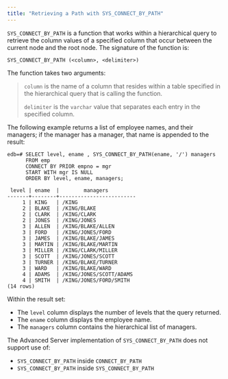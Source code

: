 ```yaml
---
title: "Retrieving a Path with SYS_CONNECT_BY_PATH"
---
```


<div id="retrieving_a_path_with_sys_connect_by_path" class="registered_link"></div>

`SYS_CONNECT_BY_PATH` is a function that works within a hierarchical query to retrieve the column values of a specified column that occur between the current node and the root node. The signature of the function is:

```text
SYS_CONNECT_BY_PATH (<column>, <delimiter>)
```

The function takes two arguments:

> `column` is the name of a column that resides within a table specified in the hierarchical query that is calling the function.
>
> `delimiter` is the `varchar` value that separates each entry in the specified column.

The following example returns a list of employee names, and their managers; if the manager has a manager, that name is appended to the result:

```text
edb=# SELECT level, ename , SYS_CONNECT_BY_PATH(ename, '/') managers
      FROM emp
      CONNECT BY PRIOR empno = mgr
      START WITH mgr IS NULL
      ORDER BY level, ename, managers;

 level | ename  |        managers
-------+--------+-------------------------
     1 | KING   | /KING
     2 | BLAKE  | /KING/BLAKE
     2 | CLARK  | /KING/CLARK
     2 | JONES  | /KING/JONES
     3 | ALLEN  | /KING/BLAKE/ALLEN
     3 | FORD   | /KING/JONES/FORD
     3 | JAMES  | /KING/BLAKE/JAMES
     3 | MARTIN | /KING/BLAKE/MARTIN
     3 | MILLER | /KING/CLARK/MILLER
     3 | SCOTT  | /KING/JONES/SCOTT
     3 | TURNER | /KING/BLAKE/TURNER
     3 | WARD   | /KING/BLAKE/WARD
     4 | ADAMS  | /KING/JONES/SCOTT/ADAMS
     4 | SMITH  | /KING/JONES/FORD/SMITH
(14 rows)
```

Within the result set:

-   The `level` column displays the number of levels that the query returned.
-   The `ename` column displays the employee name.
-   The `managers` column contains the hierarchical list of managers.

The Advanced Server implementation of `SYS_CONNECT_BY_PATH` does not support use of:

-   `SYS_CONNECT_BY_PATH` inside `CONNECT_BY_PATH`
-   `SYS_CONNECT_BY_PATH` inside `SYS_CONNECT_BY_PATH`
